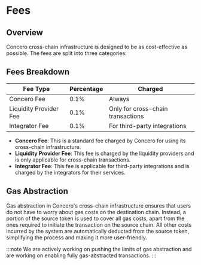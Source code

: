# Fees

## Overview
Concero cross-chain infrastructure is designed to be as cost-effective as possible. The fees are split into three categories:

## Fees Breakdown

| Fee Type                        | Percentage | Charged                                      |
|---------------------------------|------------|----------------------------------------------|
| Concero Fee                     | 0.1%       | Always                                       |
| Liquidity Provider Fee          | 0.1%       | Only for cross-chain transactions            |
| Integrator Fee                  | 0.1%       | For third-party integrations                 |

- **Concero Fee**: This is a standard fee charged by Concero for using its cross-chain infrastructure.
- **Liquidity Provider Fee**: This fee is charged by the liquidity providers and is only applicable for cross-chain transactions.
- **Integrator Fee**: This fee is applicable for third-party integrations and is charged by the integrators for their services.

## Gas Abstraction

Gas abstraction in Concero's cross-chain infrastructure ensures that users do not have to worry about gas costs on the destination chain. Instead, a portion of the source token is used to cover all gas costs, apart from the ones required to initiate the transaction on the source chain. All other costs incurred by the system are automatically deducted from the source token, simplifying the process and making it more user-friendly. 

:::note
We are actively working on pushing the limits of gas abstraction and are working on enabling fully gas-abstracted transactions.
:::
